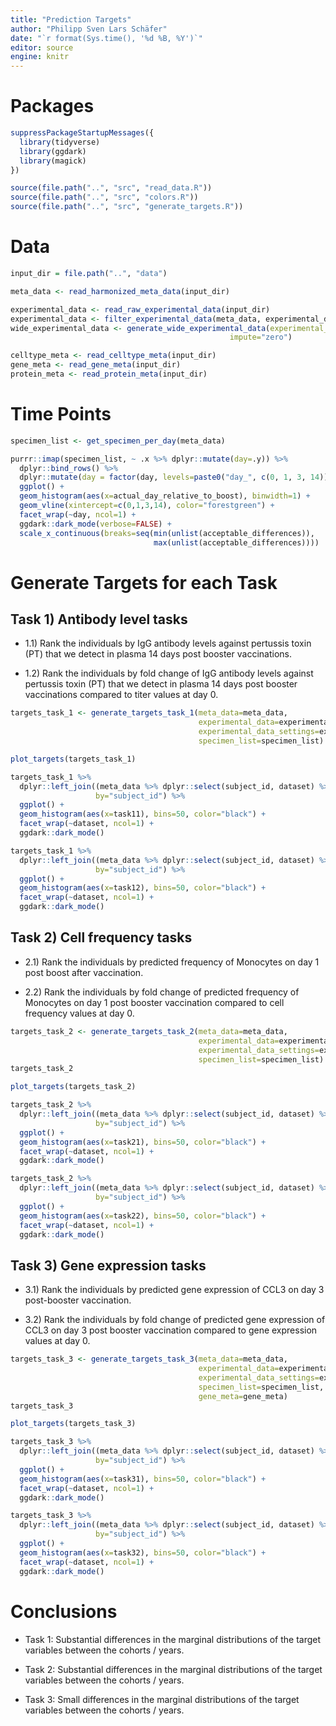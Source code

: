 ```yaml
---
title: "Prediction Targets"
author: "Philipp Sven Lars Schäfer"
date: "`r format(Sys.time(), '%d %B, %Y')`"
editor: source
engine: knitr
---
```


# Packages

```r
suppressPackageStartupMessages({
  library(tidyverse)
  library(ggdark)
  library(magick)
})

source(file.path("..", "src", "read_data.R"))
source(file.path("..", "src", "colors.R"))
source(file.path("..", "src", "generate_targets.R"))
```

# Data

```r
input_dir = file.path("..", "data")
```

```r
meta_data <- read_harmonized_meta_data(input_dir)

experimental_data <- read_raw_experimental_data(input_dir)
experimental_data <- filter_experimental_data(meta_data, experimental_data)
wide_experimental_data <- generate_wide_experimental_data(experimental_data=experimental_data, 
                                                 impute="zero")

celltype_meta <- read_celltype_meta(input_dir)
gene_meta <- read_gene_meta(input_dir)
protein_meta <- read_protein_meta(input_dir)
```

# Time Points

```r
specimen_list <- get_specimen_per_day(meta_data)

purrr::imap(specimen_list, ~ .x %>% dplyr::mutate(day=.y)) %>%
  dplyr::bind_rows() %>%
  dplyr::mutate(day = factor(day, levels=paste0("day_", c(0, 1, 3, 14)))) %>%
  ggplot() +
  geom_histogram(aes(x=actual_day_relative_to_boost), binwidth=1) +
  geom_vline(xintercept=c(0,1,3,14), color="forestgreen") +
  facet_wrap(~day, ncol=1) +
  ggdark::dark_mode(verbose=FALSE) +
  scale_x_continuous(breaks=seq(min(unlist(acceptable_differences)),
                                max(unlist(acceptable_differences))))
```

# Generate Targets for each Task

## Task 1) Antibody level tasks

- 1.1) Rank the individuals by IgG antibody levels against pertussis toxin (PT) that we detect in plasma 14 days post booster vaccinations.

- 1.2) Rank the individuals by fold change of IgG antibody levels against pertussis toxin (PT) that we detect in plasma 14 days post booster vaccinations compared to titer values at day 0.

```r
targets_task_1 <- generate_targets_task_1(meta_data=meta_data, 
                                          experimental_data=experimental_data, 
                                          experimental_data_settings=experimental_data_settings, 
                                          specimen_list=specimen_list)
```

```r
plot_targets(targets_task_1)
```

```r
targets_task_1 %>%
  dplyr::left_join((meta_data %>% dplyr::select(subject_id, dataset) %>% dplyr::distinct()),
                   by="subject_id") %>%
  ggplot() +
  geom_histogram(aes(x=task11), bins=50, color="black") +
  facet_wrap(~dataset, ncol=1) + 
  ggdark::dark_mode()
```

```r
targets_task_1 %>%
  dplyr::left_join((meta_data %>% dplyr::select(subject_id, dataset) %>% dplyr::distinct()),
                   by="subject_id") %>%
  ggplot() +
  geom_histogram(aes(x=task12), bins=50, color="black") +
  facet_wrap(~dataset, ncol=1) + 
  ggdark::dark_mode()
```


## Task 2) Cell frequency tasks

- 2.1) Rank the individuals by predicted frequency of Monocytes on day 1 post boost after vaccination.

- 2.2) Rank the individuals by fold change of predicted frequency of Monocytes on day 1 post booster vaccination compared to cell frequency values at day 0.

```r
targets_task_2 <- generate_targets_task_2(meta_data=meta_data, 
                                          experimental_data=experimental_data, 
                                          experimental_data_settings=experimental_data_settings,
                                          specimen_list=specimen_list)
targets_task_2
```

```r
plot_targets(targets_task_2)
```

```r
targets_task_2 %>%
  dplyr::left_join((meta_data %>% dplyr::select(subject_id, dataset) %>% dplyr::distinct()),
                   by="subject_id") %>%
  ggplot() +
  geom_histogram(aes(x=task21), bins=50, color="black") +
  facet_wrap(~dataset, ncol=1) + 
  ggdark::dark_mode()
```

```r
targets_task_2 %>%
  dplyr::left_join((meta_data %>% dplyr::select(subject_id, dataset) %>% dplyr::distinct()),
                   by="subject_id") %>%
  ggplot() +
  geom_histogram(aes(x=task22), bins=50, color="black") +
  facet_wrap(~dataset, ncol=1) + 
  ggdark::dark_mode()
```

## Task 3) Gene expression tasks

- 3.1) Rank the individuals by predicted gene expression of CCL3 on day 3 post-booster vaccination.

- 3.2) Rank the individuals by fold change of predicted gene expression of CCL3 on day 3 post booster vaccination compared to gene expression values at day 0.

```r
targets_task_3 <- generate_targets_task_3(meta_data=meta_data, 
                                          experimental_data=experimental_data, 
                                          experimental_data_settings=experimental_data_settings, 
                                          specimen_list=specimen_list,
                                          gene_meta=gene_meta)
targets_task_3
```

```r
plot_targets(targets_task_3)
```

```r
targets_task_3 %>%
  dplyr::left_join((meta_data %>% dplyr::select(subject_id, dataset) %>% dplyr::distinct()),
                   by="subject_id") %>%
  ggplot() +
  geom_histogram(aes(x=task31), bins=50, color="black") +
  facet_wrap(~dataset, ncol=1) + 
  ggdark::dark_mode()
```

```r
targets_task_3 %>%
  dplyr::left_join((meta_data %>% dplyr::select(subject_id, dataset) %>% dplyr::distinct()),
                   by="subject_id") %>%
  ggplot() +
  geom_histogram(aes(x=task32), bins=50, color="black") +
  facet_wrap(~dataset, ncol=1) + 
  ggdark::dark_mode()
```

# Conclusions

- Task 1: Substantial differences in the marginal distributions of the target variables between the cohorts / years.

- Task 2: Substantial differences in the marginal distributions of the target variables between the cohorts / years.

- Task 3: Small differences in the marginal distributions of the target variables between the cohorts / years.
